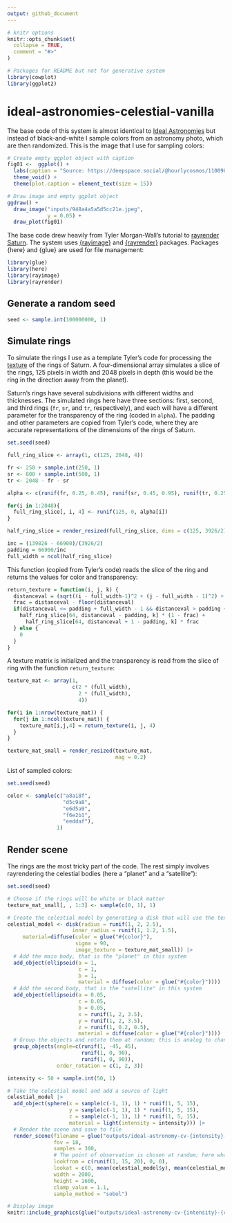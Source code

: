 ```yaml
---
output: github_document
---
```


<!-- README.md is generated from README.Rmd. Please edit that file -->

```r
# knitr options
knitr::opts_chunk$set(
  collapse = TRUE,
  comment = "#>"
)

# Packages for README but not for generative system
library(cowplot)
library(ggplot2)
```

# ideal-astronomies-celestial-vanilla

<!-- badges: start -->
<!-- badges: end -->

The base code of this system is almost identical to [Ideal Astronomies](https://github.com/paezha/ideal-astronomies) but instead of black-and-white I sample colors from an astronomy photo, which are then randomized. This is the image that I use for sampling colors:
```r

# Create empty ggplot object with caption
fig01 <-  ggplot() +
  labs(caption = "Source: https://deepspace.social/@hourlycosmos/110090414612838355") +
  theme_void() +
  theme(plot.caption = element_text(size = 15))

# Draw image and empty ggplot object
ggdraw() +
  draw_image("inputs/948a4a5a5d5cc21e.jpeg",
             y = 0.05) +
  draw_plot(fig01)
```

The base code drew heavily from Tyler Morgan-Wall's tutorial to [rayrender Saturn](https://www.tylermw.com/tutorial-visualizing-saturns-appearance-from-earth-in-r/). The system uses [{rayimage}](https://www.rayimage.dev/) and [{rayrender}](https://www.rayrender.net/index.html) packages. Packages {here} and {glue} are used for file management:
```r
library(glue)
library(here)
library(rayimage)
library(rayrender)
```

## Generate a random seed

```r
seed <- sample.int(100000000, 1)
```

## Simulate rings

To simulate the rings I use as a template Tyler's code for processing the [texture]() of the rings of Saturn. A four-dimensional array simulates a slice of the rings, 125 pixels in width and 2048 pixels in depth (this would be the ring in the direction away from the planet). 

Saturn's rings have several subdivisions with different widths and thicknesses. The simulated rings here have three sections: first, second, and third rings (`fr`, `sr`, and `tr`, respectively), and each will have a different parameter for the transparency of the ring (coded in `alpha`). The padding and other parameters are copied from Tyler's code, where they are accurate representations of the dimensions of the rings of Saturn.
```r
set.seed(seed)

full_ring_slice <- array(1, c(125, 2048, 4))

fr <- 250 + sample.int(250, 1)
sr <- 800 + sample.int(500, 1)
tr <- 2048 - fr - sr

alpha <- c(runif(fr, 0.25, 0.45), runif(sr, 0.45, 0.95), runif(tr, 0.25, 0.35))

for(i in 1:2048){
  full_ring_slice[, i, 4] <- runif(125, 0, alpha[i])
}

half_ring_slice = render_resized(full_ring_slice, dims = c(125, 3926/2))

inc = (139826 - 66900)/(3926/2)
padding = 66900/inc
full_width = ncol(half_ring_slice)
```

This function (copied from Tyler's code) reads the slice of the ring and returns the values for color and transparency:
```r
return_texture = function(i, j, k) {
  distanceval = (sqrt((i - full_width-1)^2 + (j - full_width - 1)^2) + 1 ) * (padding + full_width)/full_width
  frac = distanceval - floor(distanceval)
  if(distanceval <= padding + full_width - 1 && distanceval > padding + 1) {
    half_ring_slice[64, distanceval - padding, k] * (1 - frac) + 
      half_ring_slice[64, distanceval + 1 - padding, k] * frac
  } else {
    0
  }
}
```

A texture matrix is initialized and the transparency is read from the slice of ring with the function `return_texture`:
```r
texture_mat <- array(1,
                     c(2 * (full_width),
                       2 * (full_width),
                       4))

for(i in 1:nrow(texture_mat)) {
  for(j in 1:ncol(texture_mat)) {
    texture_mat[i,j,4] = return_texture(i, j, 4)
  }
}

texture_mat_small = render_resized(texture_mat,
                                   mag = 0.2)
```

List of sampled colors:
```r
set.seed(seed)

color <- sample(c("a8a18f",
                  "d5c9a8",
                  "e6d5a9",
                  "f6e2b1",
                  "eeddaf"),
                1)
```

## Render scene

The rings are the most tricky part of the code. The rest simply involves rayrendering the celestial bodies (here a "planet" and a "satellite"): 
```r
set.seed(seed)

# Choose if the rings will be white or black matter
texture_mat_small[, , 1:3] <- sample(c(0, 1), 1)

# Create the celestial model by generating a disk that will use the texture of the simulated rings
celestial_model <- disk(radius = runif(1, 2, 2.5), 
                     inner_radius = runif(1, 1.2, 1.5),
     material=diffuse(color = glue("#{color}"), 
                      sigma = 90,
                      image_texture = texture_mat_small)) |>
  # Add the main body, that is the "planet" in this system 
  add_object(ellipsoid(a = 1,
                       c = 1,
                       b = 1,
                       material = diffuse(color = glue("#{color}")))) |>
  # Add the second body, that is the "satellite" in this system 
  add_object(ellipsoid(a = 0.05, 
                       c = 0.05,
                       b = 0.05,
                       x = runif(1, 2, 3.5), 
                       y = runif(1, 2, 3.5), 
                       z = runif(1, 0.2, 0.5),
                       material = diffuse(color = glue("#{color}")))) |>
  # Group the objects and rotate them at random; this is analog to changing the perspective from which the system is observed
  group_objects(angle=c(runif(1, -45, 45),
                        runif(1, 0, 90), 
                        runif(1, 0, 90)), 
                order_rotation = c(1, 2, 3))

intensity <- 50 + sample.int(50, 1)

# Take the celestial model and add a source of light
celestial_model |>
  add_object(sphere(x = sample(c(-1, 1), 1) * runif(1, 5, 15), 
                    y = sample(c(-1, 1), 1) * runif(1, 5, 15), 
                    z = sample(c(-1, 1), 1) * runif(1, 5, 15),
                    material = light(intensity = intensity))) |>
  # Render the scene and save to file
  render_scene(filename = glue("outputs/ideal-astronomy-cv-{intensity}-{color}-{seed}.png"),
               fov = 18,
               samples = 300,
               # The point of observation is chosen at random; here what changes is how close to the planet this point is
               lookfrom = c(runif(1, 15, 20), 0, 0),
               lookat = c(0, mean(celestial_model$y), mean(celestial_model$z)),
               width = 2000,
               height = 1600,
               clamp_value = 1.1,
               sample_method = "sobol")
```

```r
# Display image
knitr::include_graphics(glue("outputs/ideal-astronomy-cv-{intensity}-{color}-{seed}.png"))
```
